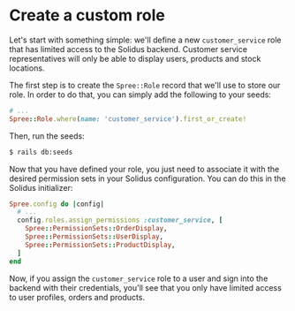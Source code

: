 # Create a custom role

Let's start with something simple: we'll define a new `customer_service` role that has limited
access to the Solidus backend. Customer service representatives will only be able to display users,
products and stock locations.

The first step is to create the `Spree::Role` record that we'll use to store our role. In order to
do that, you can simply add the following to your seeds:

```ruby
# ...
Spree::Role.where(name: 'customer_service').first_or_create!
```

Then, run the seeds:

```bash
$ rails db:seeds
```

Now that you have defined your role, you just need to associate it with the desired permission sets
in your Solidus configuration. You can do this in the Solidus initializer:

```ruby title="config/initializers/spree.rb"
Spree.config do |config|
  # ...
  config.roles.assign_permissions :customer_service, [
    Spree::PermissionSets::OrderDisplay,
    Spree::PermissionSets::UserDisplay,
    Spree::PermissionSets::ProductDisplay,
  ]
end
```

Now, if you assign the `customer_service` role to a user and sign into the backend with their
credentials, you'll see that you only have limited access to user profiles, orders and products.
